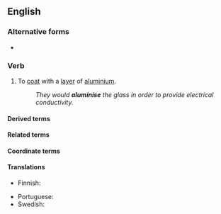 ==English==

===Alternative forms===
* {{alter|en|aluminize||US|Canada|Oxford}}

===Verb===
{{en-verb}}

# {{lb|en|transitive}} To [[coat]] with a [[layer]] of [[aluminium]].
#: ''They would '''aluminise''' the glass in order to provide electrical conductivity.''

====Derived terms====
{{der3|en|
|HDA
}}

====Related terms====
{{rel3|en|
|[[aluminisation]]/[[aluminization]]
|[[aluminised]]/[[aluminized]]
}}

====Coordinate terms====
{{col3|en|
|[[galvanise]]/[[galvanize]]
|bronze
|plate
}}

====Translations====
{{trans-top|to coat}}
* Finnish: {{t|fi|aluminoida}}
{{trans-mid}}
* Portuguese: {{t|pt|aluminizar}}
* Swedish: {{t+|sv|aluminera}}
{{trans-bottom}}